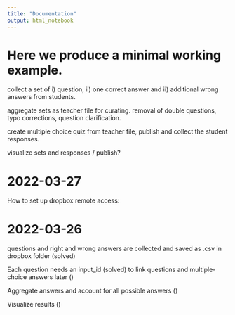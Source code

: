 ```yaml
---
title: "Documentation"
output: html_notebook
---
```


# Here we produce a minimal working example. 

collect a set of i) question, ii) one correct answer and ii) additional wrong answers from students.

aggregate sets as teacher file for curating. removal of double questions, typo corrections, question clarification.

create multiple choice quiz from teacher file, publish and collect the student responses.

visualize sets and responses / publish? 

# 2022-03-27
How to set up dropbox remote access:
 
<!-- console/locally

install.packages('rsconnect') 

rsconnect::setAccountInfo(name='mspangenberg',
			  token='3E88C610D318079AB06EF49FDBC1C3DE',
			  secret='<SECRET>')

--> 

# 2022-03-26 
questions and right and wrong answers are collected and saved as .csv in dropbox folder (solved)

Each question needs an input_id (solved) to link questions and multiple-choice answers later ()

Aggregate answers and account for all possible answers ()

Visualize results () 



